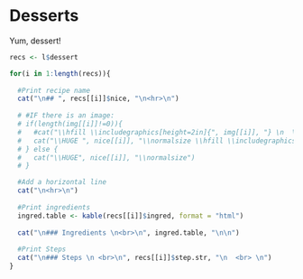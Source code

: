 # Desserts {#dessert}

Yum, dessert!

```r
recs <- l$dessert

for(i in 1:length(recs)){
  
  #Print recipe name
  cat("\n## ", recs[[i]]$nice, "\n<hr>\n")  
  
  # #IF there is an image:
  # if(length(img[[i]]!=0)){
  #   #cat("\\hfill \\includegraphics[height=2in]{", img[[i]], "} \n  \n", sep="")
  #   cat("\\HUGE ", nice[[i]], "\\normalsize \\hfill \\includegraphics[align=c, height=3in]{", img[[i]], "} \n  \n", sep="")
  # } else {
  #   cat("\\HUGE", nice[[i]], "\\normalsize")
  # }

  #Add a horizontal line
  cat("\n<hr>\n")
  
  #Print ingredients
  ingred.table <- kable(recs[[i]]$ingred, format = "html")
    
  cat("\n### Ingredients \n<br>\n", ingred.table, "\n\n")
  
  #Print Steps
  cat("\n### Steps \n <br>\n", recs[[i]]$step.str, "\n  <br> \n")
}

```